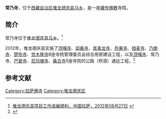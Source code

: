 {{Infobox Tibetan Buddhist monastery
|name =常乃寺
|image =
|image size = 250px
|alt = 
|caption = 
|t=
|w=
|to = 
|ipa={{IPA|}}
|z=
|thdl=
|e=
|tc=常乃寺
|s=常乃寺
|p=
|m=
|k=
|pushpin_map = 
|latd =  | latm =  | lats =  | latNS = 
|longd=  | longm= | longs =| longEW = 
|iso_region = 
|map_caption = 
|mapsize = 
|location_country = 中国
|location = {{CHN}}[[西藏自治区|西藏自治区]][[拉萨市|拉萨市]][[堆龙德庆县|堆龙德庆县]][[马乡|马乡]]
|coordinates_display =
|founded_by = 
|date_founded =
|date_renovated =
|sect = 
|mather =
|children =
|dedicated_to = 
|tulku =
|head_lama = 
|head_mgh =
|no._of_monks = 
|architecture = 
|festivals =
|footnotes = 
}}

'''常乃寺'''，位于[[西藏自治区|西藏自治区]][[堆龙德庆县|堆龙德庆县]][[马乡|马乡]]，是一座[[藏传佛教|藏传佛教]]寺院。

==简介==
常乃寺位于[[堆龙德庆县|堆龙德庆县]][[马乡|马乡]]。<ref>[http://www.lasa.gov.cn/Item/43731.aspx 堆龙德庆县项目工作进展顺利，中国拉萨，2012年08月27日] {{webarchive|url=https://web.archive.org/web/20160305081453/http://www.lasa.gov.cn/Item/43731.aspx |date=2016年3月5日 }}</ref>

2012年，堆龙德庆县实施了[[顶嘎寺|顶嘎寺]]、[[邱桑寺|邱桑寺]]、[[其美龙寺|其美龙寺]]、[[热果寺|热果寺]]、[[措麦寺|措麦寺]]、[[乃朗寺|乃朗寺]]、[[楚布寺|楚布寺]]、[[觉木隆寺|觉木隆寺]]8座寺院管理委员会综合用房建设工程，以及[[顶嘎寺|顶嘎寺]]、常乃寺、[[巴普寺|巴普寺]]、[[尼玛塘寺|尼玛塘寺]]、[[桑浦寺|桑古寺]]5座寺院的公路（桥涵）通达工程。<ref>{{Cite web |url=http://roll.sohu.com/20120829/n351813365.shtml |title=堆龙德庆县上半年基本建设项目投资突破12亿，搜狐，2012年08月29日 |access-date=2013年8月16日 |archive-date=2020年7月4日 |archive-url=https://web.archive.org/web/20200704044541/http://roll.sohu.com/20120829/n351813365.shtml }}</ref>

==参考文献==
{{reflist}}

{{拉萨地标}}
[[Category:拉萨佛寺|Category:拉萨佛寺]]
[[Category:堆龙德庆区|Category:堆龙德庆区]]